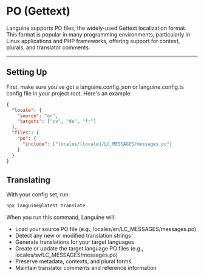 # PO (Gettext)

Languine supports PO files, the widely-used Gettext localization format. This format is popular in many programming environments, particularly in Linux applications and PHP frameworks, offering support for context, plurals, and translator comments.

---

## Setting Up

First, make sure you've got a languine.config.json or languine.config.ts config file in your project root. Here's an example:

```json
{
  "locale": {
    "source": "en",
    "targets": ["sv", "de", "fr"]
  },
  "files": {
    "po": {
      "include": ["locales/[locale]/LC_MESSAGES/messages.po"]
    }
  }
}
```

## Translating

With your config set, run:

```bash
npx languine@latest translate
```

When you run this command, Languine will:

- Load your source PO file (e.g., locales/en/LC_MESSAGES/messages.po)
- Detect any new or modified translation strings
- Generate translations for your target languages
- Create or update the target language PO files (e.g., locales/sv/LC_MESSAGES/messages.po)
- Preserve metadata, contexts, and plural forms
- Maintain translator comments and reference information
